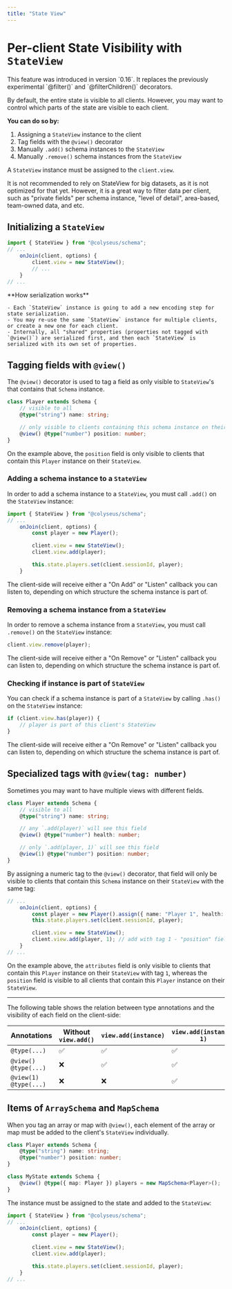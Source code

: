 ```yaml
---
title: "State View"
---
```


# Per-client State Visibility with `StateView`

<Callout type="info" emoji="🆕">
    This feature was introduced in version `0.16`. It replaces the previously experimental `@filter()` and `@filterChildren()` decorators.
</Callout>

By default, the entire state is visible to all clients. However, you may want to control which parts of the state are visible to each client.

**You can do so by:**

1. Assigning a `StateView` instance to the client
2. Tag fields with the `@view()` decorator
3. Manually `.add()` schema instances to the `StateView`
4. Manually `.remove()` schema instances from the `StateView`

A `StateView` instance must be assigned to the `client.view`.

<Callout type="warning">
    It is not recommended to rely on StateView for big datasets, as it is not optimized for that yet. However, it is a great way to filter data per client, such as "private fields" per schema instance, "level of detail", area-based, team-owned data, and etc.
</Callout>

## Initializing a `StateView`

```ts filename="MyRoom.ts"
import { StateView } from "@colyseus/schema";
// ...
    onJoin(client, options) {
        client.view = new StateView();
        // ...
    }
// ...
```

<Callout type="info">
    **How serialization works**

    - Each `StateView` instance is going to add a new encoding step for state serialization.
    - You may re-use the same `StateView` instance for multiple clients, or create a new one for each client.
    - Internally, all "shared" properties (properties not tagged with `@view()`) are serialized first, and then each `StateView` is serialized with its own set of properties.
</Callout>


## Tagging fields with `@view()`

The `@view()` decorator is used to tag a field as only visible to `StateView`'s that contains that `Schema` instance.

```ts {6} filename="MyState.ts"
class Player extends Schema {
    // visible to all
    @type("string") name: string;

    // only visible to clients containing this schema instance on their `StateView`
    @view() @type("number") position: number;
}
```

On the example above, the `position` field is only visible to clients that contain this `Player` instance on their `StateView`.

### Adding a schema instance to a `StateView`

In order to add a schema instance to a `StateView`, you must call `.add()` on the `StateView` instance:

```ts {6,7} filename="MyRoom.ts"
import { StateView } from "@colyseus/schema";
// ...
    onJoin(client, options) {
        const player = new Player();

        client.view = new StateView();
        client.view.add(player);

        this.state.players.set(client.sessionId, player);
    }
```

The client-side will receive either a "On Add" or "Listen" callback you can listen to, depending on which structure the schema instance is part of.

### Removing a schema instance from a `StateView`

In order to remove a schema instance from a `StateView`, you must call `.remove()` on the `StateView` instance:

```typescript
client.view.remove(player);
```

The client-side will receive either a "On Remove" or "Listen" callback you can listen to, depending on which structure the schema instance is part of.

### Checking if instance is part of `StateView`

You can check if a schema instance is part of a `StateView` by calling `.has()` on the `StateView` instance:

```typescript
if (client.view.has(player)) {
    // player is part of this client's StateView
}
```

The client-side will receive either a "On Remove" or "Listen" callback you can listen to, depending on which structure the schema instance is part of.

## Specialized tags with `@view(tag: number)`

Sometimes you may want to have multiple views with different fields.

```ts {9} filename="MyState.ts"
class Player extends Schema {
    // visible to all
    @type("string") name: string;

    // any `.add(player)` will see this field
    @view() @type("number") health: number;

    // only `.add(player, 1)` will see this field
    @view(1) @type("number") position: number;
}
```

By assigning a numeric tag to the `@view()` decorator, that field will only be visible to clients that contain this `Schema` instance on their `StateView` with the same tag:

```ts {6,7} filename="MyRoom.ts"
// ...
    onJoin(client, options) {
        const player = new Player().assign({ name: "Player 1", health: 100, position: 0 });
        this.state.players.set(client.sessionId, player);

        client.view = new StateView();
        client.view.add(player, 1); // add with tag 1 - "position" field is visible
    }
// ...
```


On the example above, the `attributes` field is only visible to clients that contain this `Player` instance on their `StateView` with tag `1`, whereas the `position` field is visible to all clients that contain this `Player` instance on their `StateView`.

---

The following table shows the relation between type annotations and the visibility of each field on the client-side:

| Annotations              | Without `view.add()` | `view.add(instance)` | `view.add(instance, 1)` |
|-----------------------------------|----------------------|-------------------------|-----------------|
| `@type(...)`                      | ✅                   | ✅                       | ✅              |
| `@view() @type(...)`              | ❌                   | ✅                       | ✅              |
| `@view(1) @type(...)`             | ❌                   | ❌                       | ✅              |

## Items of `ArraySchema` and `MapSchema`

When you tag an array or map with `@view()`, each element of the array or map must be added to the client's `StateView` individually.

```ts {7} filename="MyState.ts"
class Player extends Schema {
    @type("string") name: string;
    @type("number") position: number;
}

class MyState extends Schema {
    @view() @type({ map: Player }) players = new MapSchema<Player>();
}
```

The instance must be assigned to the state and added to the `StateView`:

```ts {6,7} filename="MyRoom.ts"
import { StateView } from "@colyseus/schema";
// ...
    onJoin(client, options) {
        const player = new Player();

        client.view = new StateView();
        client.view.add(player);

        this.state.players.set(client.sessionId, player);
    }
// ...
```
